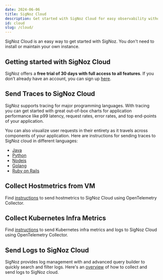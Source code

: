 ```yaml
---
date: 2024-06-06
title: SigNoz Cloud
description: Get started with SigNoz Cloud for easy observability without installation. Learn how to send traces, hostmetrics, Kubernetes metrics, and logs for comprehensive monitoring.
id: cloud
slug: /cloud/
---
```


SigNoz Cloud is an easy way to get started with SigNoz. You don't need to install or maintain your own instance.

## Getting started with SigNoz Cloud

SigNoz offers a **free trial of 30 days with full access to all features**. If you don’t already have an account, you can sign up [here](https://signoz.io/teams/).

## Send Traces to SigNoz Cloud

SigNoz supports tracing for major programming languages. With tracing you can get started with great out-of-box charts for application performance like p99 latency, request rates, error rates, and top end-points of your application.

You can also visualize user requests in their entirety as it travels across components of your application. Here are instructions for sending traces to SigNoz cloud in different languages:

- [Java](https://signoz.io/docs/instrumentation/java/#send-traces-to-signoz-cloud)
- [Python](https://signoz.io/docs/instrumentation/python/#send-traces-to-signoz-cloud)
- [Nodejs](https://signoz.io/docs/instrumentation/javascript/)
- [Golang](https://signoz.io/docs/instrumentation/golang/#send-traces-to-signoz-cloud)
- [Ruby on Rails](https://signoz.io/docs/instrumentation/ruby-on-rails/)

## Collect Hostmetrics from VM

Find [instructions](https://signoz.io/docs/userguide/hostmetrics/) to send hostmetrics to SigNoz Cloud using OpenTelemetry Collector.

## Collect Kubernetes Infra Metrics

Find [instructions](https://signoz.io/docs/tutorial/kubernetes-infra-metrics/) to send Kubernetes infra metrics and logs to SigNoz Cloud using OpenTelemetry Collector.

## Send Logs to SigNoz Cloud

SigNoz provides log management with and advanced query builder to quickly search and filter logs. Here's an [overview](https://signoz.io/docs/userguide/logs/#collecting-logs-in-signoz-cloud) of how to collect and send logs to SigNoz cloud.

